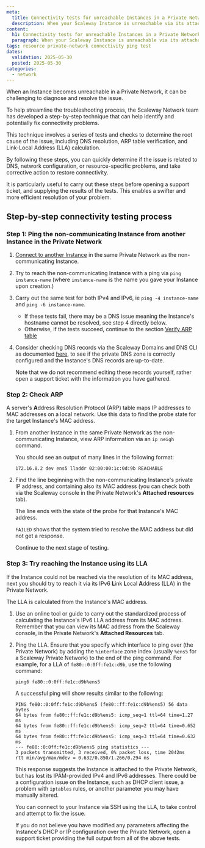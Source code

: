 ```yaml
---
meta:
  title: Connectivity tests for unreachable Instances in a Private Network
  description: When your Scaleway Instance is unreachable via its attached Private Network, this page sets out a detailed testing process to help you diagnose and resolve the issue.
content:
  h1: Connectivity tests for unreachable Instances in a Private Network
  paragraph: When your Scaleway Instance is unreachable via its attached Private Network, this page sets out a detailed testing process to help you diagnose and resolve the issue.
tags: resource private-network connectivity ping test
dates:
  validation: 2025-05-30
  posted: 2025-05-30
categories:
  - network
---
```


When an Instance becomes unreachable in a Private Network, it can be challenging to diagnose and resolve the issue. 

To help streamline the troubleshooting process, the Scaleway Network team has developed a step-by-step technique that can help identify and potentially fix connectivity problems. 

This technique involves a series of tests and checks to determine the root cause of the issue, including DNS resolution, ARP table verification, and Link-Local Address (LLA) calculation. 

By following these steps, you can quickly determine if the issue is related to DNS, network configuration, or resource-specific problems, and take corrective action to restore connectivity. 

It is particularly useful to carry out these steps before opening a support ticket, and supplying the results of the tests. This enables a swifter and more efficient resolution of your problem.

## Step-by-step connectivity testing process

### Step 1: Ping the non-communicating Instance from another Instance in the Private Network

1. [Connect to another Instance](/instances/how-to/connect-to-instance/) in the same Private Network as the non-communicating Instance.

2. Try to reach the non-communicating Instance with a ping via `ping instance-name` (where `instance-name` is the name you gave your Instance upon creation.)

3. Carry out the same test for both IPv4 and IPv6, ie `ping -4 instance-name` and `ping -6 instance-name`.
    
    - If these tests fail, there may be a DNS issue meaning the Instance's hostname cannot be resolved, see step 4 directly below.
    - Otherwise, if the tests succeed, continue to the section [Verify ARP table](#step-2-verify-artp-table)
    
4. Consider checking DNS records via the Scaleway Domains and DNS CLI as documented [here](/vpc/reference-content/dns/#troubleshooting), to see if the private DNS zone is correctly configured and the Instance's DNS records are up-to-date. 

    <Message type="important">
    Note that we do not recommend editing these records yourself, rather open a support ticket with the information you have gathered.
    </Message>

### Step 2: Check ARP

A server's **A**ddress **R**esolution **P**rotocol (ARP) table maps IP addresses to MAC addresses on a local network. Use this data to find the probe state for the target Instance's MAC address.

1.  From another Instance in the same Private Network as the non-communicating Instance, view ARP information via an `ip neigh` command.

    You should see an output of many lines in the following format:

    ```
    172.16.8.2 dev ens5 lladdr 02:00:00:1c:0d:9b REACHABLE
    ```

2. Find the line beginning with the non-communicating Instance's private IP address, and containing also its MAC address (you can check both via the Scaleway console in the Private Network's **Attached resources** tab). 

    The line ends with the state of the probe for that Instance's MAC address.

    `FAILED` shows that the system tried to resolve the MAC address but did not get a response.
    
    Continue to the next stage of testing.

### Step 3: Try reaching the Instance using its LLA

If the Instance could not be reached via the resolution of its MAC address, next you should try to reach it via its IPv6 **L**ink **L**ocal **A**ddress (LLA) in the Private Network.

The LLA is calculated from the Instance's MAC address.

1. Use an online tool or guide to carry out the standardized process of calculating the Instance's IPv6 LLA address from its MAC address. Remember that you can view its MAC address from the Scaleway console, in the Private Network's **Attached Resources** tab.

2. Ping the LLA. Ensure that you specify which interface to ping over (the Private Network) by adding the `%interface` zone index (usually `%ens5` for a Scaleway Private Network) to the end of the ping command. For example, for a LLA of `fe80::0:0ff:fe1c:d9b`, use the following command:

    ```
    ping6 fe80::0:0ff:fe1c:d9b%ens5
    ```

    A successful ping will show results similar to the following:

    ```
    PING fe80::0:0ff:fe1c:d9b%ens5 (fe80::ff:fe1c:d9b%ens5) 56 data bytes
    64 bytes from fe80::ff:fe1c:d9b%ens5: icmp_seq=1 ttl=64 time=1.27 ms
    64 bytes from fe80::ff:fe1c:d9b%ens5: icmp_seq=2 ttl=64 time=0.652 ms
    64 bytes from fe80::ff:fe1c:d9b%ens5: icmp_seq=3 ttl=64 time=0.632 ms
    --- fe80::0:0ff:fe1c:d9b%ens5 ping statistics ---
    3 packets transmitted, 3 received, 0% packet loss, time 2042ms
    rtt min/avg/max/mdev = 0.632/0.850/1.266/0.294 ms
    ```

    This response suggests the Instance is attached to the Private Network, but has lost its IPAM-provided IPv4 and IPv6 addresses. There could be a configuration issue on the Instance, such as DHCP client issue, a problem with `iptables` rules, or another parameter you may have manually altered.

    You can connect to your Instance via SSH using the LLA, to take control and attempt to fix the issue.

    If you do not believe you have modified any parameters affecting the Instance's DHCP or IP configuration over the Private Network, open a support ticket providing the full output from all of the above tests.
